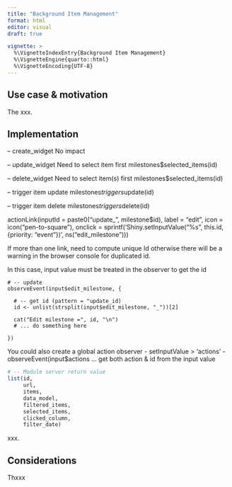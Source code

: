 ```yaml
---
title: "Background Item Management"
format: html
editor: visual
draft: true

vignette: >
  %\VignetteIndexEntry{Background Item Management}
  %\VignetteEngine{quarto::html}
  %\VignetteEncoding{UTF-8}
---
```


## Use case & motivation

The xxx.

## Implementation

-- create_widget No impact

-- update_widget Need to select item first milestones\$selected_items(id)

-- delete_widget Need to select item(s) first milestones\$selected_items(id)

-- trigger item update milestones$triggers$update(id)

-- trigger item delete milestones$triggers$delete(id)

actionLink(inputId = paste0("update\_", milestone\$id), label = "edit", icon = icon("pen-to-square"), onclick = sprintf('Shiny.setInputValue("%s", this.id, {priority: "event"})', ns("edit_milestone")))

If more than one link, need to compute unique Id otherwise there will be a warning in the browser console for duplicated id.

In this case, input value must be treated in the observer to get the id

```         
# -- update
observeEvent(input$edit_milestone, {
  
  # -- get id (pattern = "update_id)
  id <- unlist(strsplit(input$edit_milestone, "_"))[2]
  
  cat("Edit milestone =", id, "\n")
  # ... do something here

})
```

You could also create a global action observer - setInputValue \> 'actions' - observeEvent(input\$actions ... get both action & id from the input value

``` r
# -- Module server return value
list(id,
     url,
     items,
     data_model,
     filtered_items,
     selected_items,
     clicked_column,
     filter_date)
```

xxx\.

## Considerations

Thxxx

